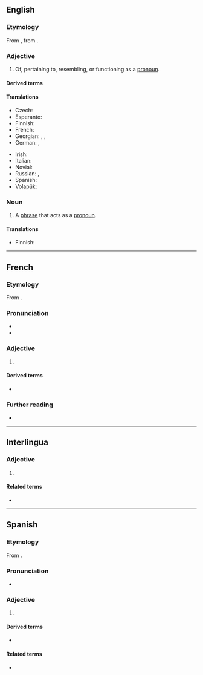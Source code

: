 ==English==

===Etymology===
From {{der|en|LL.|prōnōminālis}}, from {{der|en|la|pronomen|prōnōmen, prōnōminis}}.

===Adjective===
{{en-adj}}

# Of, pertaining to, resembling, or functioning as a [[pronoun]].

====Derived terms====
{{der3|en|pronominal adverb|pronominal verb|pronominalize|pronominally}}

====Translations====
{{trans-top|of a pronoun}}
* Czech: {{t|cs|zájmenný}}
* Esperanto: {{t|eo|pronoma}}
* Finnish: {{t|fi|pronominaalinen}}
* French: {{t+|fr|pronominal}}
* Georgian: {{t|ka|ნაცვალსახელური}}, {{t|ka|ნაცვალსახელითი}}, {{t|ka|ნაცვალსახელის}}
* German: {{t|de|fürwörtlich}}, {{qualifier|linguistics}} {{t|de|pronominal}}
{{trans-mid}}
* Irish: {{t|ga|forainmneach}}
* Italian: {{t+|it|pronominale}}
* Novial: {{t|nov|pronominal}}
* Russian: {{t+|ru|местоиме́нный}}, {{t|ru|местоимённый}}
* Spanish: {{t+|es|pronominal}}
* Volapük: {{t|vo|pönopik}}
{{trans-bottom}}

===Noun===
{{en-noun}}

# {{lb|en|grammar}} A [[phrase]] that acts as a [[pronoun]].

====Translations====
{{trans-top|type of phrase}}
* Finnish: {{t|fi|pronominaali}}
{{trans-mid}}
{{trans-bottom}}

----

==French==

===Etymology===
From {{der|fr|LL.|prōnōminālis}}.

===Pronunciation===
* {{fr-IPA}}
* {{audio|fr|LL-Q150 (fra)-DSwissK-pronominal.wav|Audio}}

===Adjective===
{{fr-adj}}

# {{l|en|pronominal}}

====Derived terms====
* {{l|fr|verbe pronominal}}

===Further reading===
* {{R:TLFi}}

----

==Interlingua==

===Adjective===
{{ia-adj|-}}

# {{l|en|pronominal}}

====Related terms====
* {{l|ia|pronomine}}

----

==Spanish==

===Etymology===
From {{der|es|LL.|prōnōminālis}}.

===Pronunciation===
* {{es-IPA}}

===Adjective===
{{es-adj|pl=pronominales}}

# {{l|en|pronominal}}

====Derived terms====
* {{l|es|verbo pronominal}}

====Related terms====
* {{l|es|pronombre}}